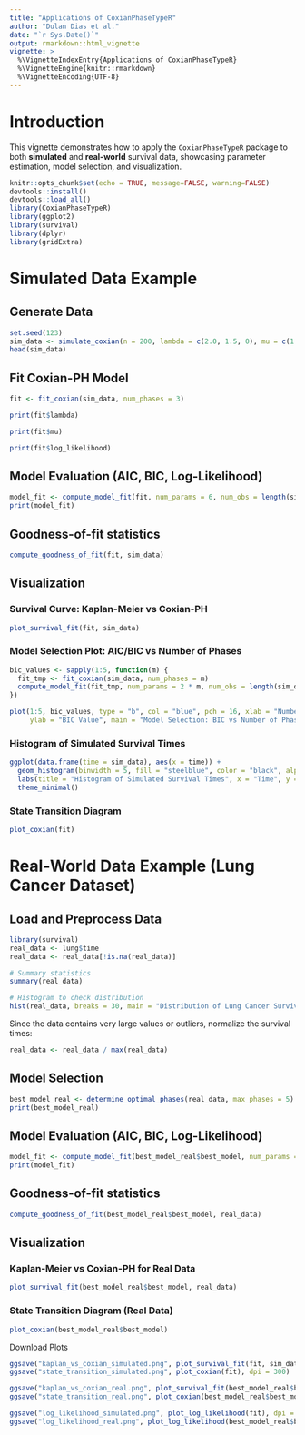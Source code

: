 ```yaml
---
title: "Applications of CoxianPhaseTypeR"
author: "Dulan Dias et al."
date: "`r Sys.Date()`"
output: rmarkdown::html_vignette
vignette: >
  %\VignetteIndexEntry{Applications of CoxianPhaseTypeR}
  %\VignetteEngine{knitr::rmarkdown}
  %\VignetteEncoding{UTF-8}
---
```


# Introduction
This vignette demonstrates how to apply the `CoxianPhaseTypeR` package to both **simulated** and **real-world** survival data, showcasing parameter estimation, model selection, and visualization.

```r
knitr::opts_chunk$set(echo = TRUE, message=FALSE, warning=FALSE)
devtools::install()
devtools::load_all()
library(CoxianPhaseTypeR)
library(ggplot2)
library(survival)
library(dplyr)
library(gridExtra)
```

# Simulated Data Example

## Generate Data
```r
set.seed(123)
sim_data <- simulate_coxian(n = 200, lambda = c(2.0, 1.5, 0), mu = c(1.0, 0.8, 0.6))
head(sim_data)
```

## Fit Coxian-PH Model
```r
fit <- fit_coxian(sim_data, num_phases = 3)
```

```r
print(fit$lambda)
```

```r
print(fit$mu)
```

```r
print(fit$log_likelihood)
```

## Model Evaluation (AIC, BIC, Log-Likelihood)
```r
model_fit <- compute_model_fit(fit, num_params = 6, num_obs = length(sim_data))
print(model_fit)
```
## Goodness-of-fit statistics
```r
compute_goodness_of_fit(fit, sim_data)
```

## Visualization

### Survival Curve: Kaplan-Meier vs Coxian-PH
```r
plot_survival_fit(fit, sim_data)
```

### Model Selection Plot: AIC/BIC vs Number of Phases
```r
bic_values <- sapply(1:5, function(m) {
  fit_tmp <- fit_coxian(sim_data, num_phases = m)
  compute_model_fit(fit_tmp, num_params = 2 * m, num_obs = length(sim_data))$BIC
})

plot(1:5, bic_values, type = "b", col = "blue", pch = 16, xlab = "Number of Phases",
     ylab = "BIC Value", main = "Model Selection: BIC vs Number of Phases")
```

### Histogram of Simulated Survival Times
```r
ggplot(data.frame(time = sim_data), aes(x = time)) +
  geom_histogram(binwidth = 5, fill = "steelblue", color = "black", alpha = 0.7) +
  labs(title = "Histogram of Simulated Survival Times", x = "Time", y = "Frequency") +
  theme_minimal()
```

### State Transition Diagram
```r
plot_coxian(fit)
```

# Real-World Data Example (Lung Cancer Dataset)

## Load and Preprocess Data

```r
library(survival)
real_data <- lung$time
real_data <- real_data[!is.na(real_data)]

# Summary statistics
summary(real_data)

# Histogram to check distribution
hist(real_data, breaks = 30, main = "Distribution of Lung Cancer Survival Times", xlab = "Survival Time (days)")
```

Since the data contains very large values or outliers, normalize the survival times:
```r
real_data <- real_data / max(real_data)
```


## Model Selection
```r
best_model_real <- determine_optimal_phases(real_data, max_phases = 5)
print(best_model_real)
```

## Model Evaluation (AIC, BIC, Log-Likelihood)
```r
model_fit <- compute_model_fit(best_model_real$best_model, num_params = 4, num_obs = length(real_data))
print(model_fit)
```


## Goodness-of-fit statistics
```r
compute_goodness_of_fit(best_model_real$best_model, real_data)
```

## Visualization

### Kaplan-Meier vs Coxian-PH for Real Data
```r
plot_survival_fit(best_model_real$best_model, real_data)
```

### State Transition Diagram (Real Data)
```r
plot_coxian(best_model_real$best_model)
```


Download Plots
```r
ggsave("kaplan_vs_coxian_simulated.png", plot_survival_fit(fit, sim_data), dpi = 300)
ggsave("state_transition_simulated.png", plot_coxian(fit), dpi = 300)

ggsave("kaplan_vs_coxian_real.png", plot_survival_fit(best_model_real$best_model, real_data), dpi = 300)
ggsave("state_transition_real.png", plot_coxian(best_model_real$best_model), dpi = 300)
```

```r
ggsave("log_likelihood_simulated.png", plot_log_likelihood(fit), dpi = 300)
ggsave("log_likelihood_real.png", plot_log_likelihood(best_model_real$best_model), dpi = 300)
```

